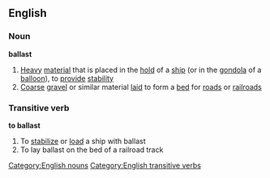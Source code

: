 ==English==
===Noun===
'''ballast'''
#[[Heavy]] [[material]] that is placed in the [[hold]] of a [[ship]] (or in the [[gondola]] of a [[balloon]]), to [[provide]] [[stability]]
#[[Coarse]] [[gravel]] or similar material [[laid]] to form a [[bed]] for [[road]]s or [[railroad]]s
===Transitive verb===
'''to ballast'''
#To [[stabilize]] or [[load]] a ship with ballast
#To lay ballast on the bed of a railroad track
[[Category:English nouns]]
[[Category:English transitive verbs]]